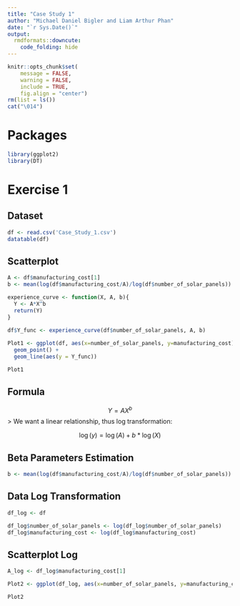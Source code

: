 ```yaml
---
title: "Case Study 1"
author: "Michael Daniel Bigler and Liam Arthur Phan"
date: "`r Sys.Date()`"
output:
  rmdformats::downcute:
    code_folding: hide
---
```


```r

knitr::opts_chunk$set(
	message = FALSE,
	warning = FALSE,
	include = TRUE,
	fig.align = "center")
rm(list = ls())
cat("\014")

```

# Packages

```r

library(ggplot2)
library(DT)

```

# Exercise 1

## Dataset

```r

df <- read.csv('Case_Study_1.csv')
datatable(df)

```

## Scatterplot

```r

A <- df$manufacturing_cost[1]
b <- mean(log(df$manufacturing_cost/A)/log(df$number_of_solar_panels))

experience_curve <- function(X, A, b){
  Y <- A*X^b
  return(Y)
}

df$Y_func <- experience_curve(df$number_of_solar_panels, A, b)
  
Plot1 <- ggplot(df, aes(x=number_of_solar_panels, y=manufacturing_cost)) +
  geom_point() + 
  geom_line(aes(y = Y_func))

Plot1

```

## Formula

$$
Y = AX^b
$$ \> We want a linear relationship, thus log transformation:

$$
\log(y) = \log(A) + b*\log(X)
$$

## Beta Parameters Estimation

```r

b <- mean(log(df$manufacturing_cost/A)/log(df$number_of_solar_panels))

```

## Data Log Transformation

```r

df_log <- df

df_log$number_of_solar_panels <- log(df_log$number_of_solar_panels)
df_log$manufacturing_cost <- log(df_log$manufacturing_cost)

```

## Scatterplot Log

```r

A_log <- df_log$manufacturing_cost[1]

Plot2 <- ggplot(df_log, aes(x=number_of_solar_panels, y=manufacturing_cost)) + geom_point(color="#32A287") + theme_minimal() + labs(title = "Experience Curve - Log Data",subtitle = "Scatterplot", x="Solar Pannels", y="Manufacturing Cost", caption = "Case Study 1")

Plot2

```

